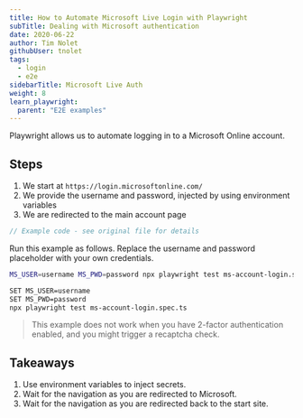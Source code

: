 ```yaml
---
title: How to Automate Microsoft Live Login with Playwright
subTitle: Dealing with Microsoft authentication
date: 2020-06-22
author: Tim Nolet
githubUser: tnolet
tags:
  - login
  - e2e
sidebarTitle: Microsoft Live Auth
weight: 8
learn_playwright:
  parent: "E2E examples"
---
```


Playwright allows us to automate logging in to a Microsoft Online account.



## Steps

1. We start at `https://login.microsoftonline.com/`
2. We provide the username and password, injected by using environment variables
3. We are redirected to the main account page

```ts ms-account-login.spec.ts
// Example code - see original file for details
```
Run this example as follows. Replace the username and password placeholder with your own credentials.



```sh
MS_USER=username MS_PWD=password npx playwright test ms-account-login.spec.ts
```


```sh
SET MS_USER=username
SET MS_PWD=password
npx playwright test ms-account-login.spec.ts
```




> This example does not work when you have 2-factor authentication enabled, and you might trigger a recaptcha check.

## Takeaways

1. Use environment variables to inject secrets.
2. Wait for the navigation as you are redirected to Microsoft.
3. Wait for the navigation as you are redirected back to the start site.






